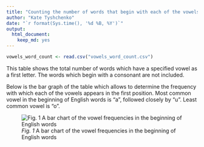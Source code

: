 ```yaml
---
title: "Counting the number of words that begin with each of the vowels"
author: "Kate Tyshchenko"
date: "`r format(Sys.time(), '%d %B, %Y')`"
output:
  html_document:
    keep_md: yes
---
```


```r
vowels_word_count <- read.csv("vowels_word_count.csv")
```

This table shows the total number of words which have a specified vowel as a first letter. The words which begin with a consonant are not included.

Below is the bar graph of the table which allows to determine the frequency with which each of the vowels appears in the first position. Most common vowel in the beginning of English words is "a", followed closely by "u". Least common vowel is "o".

![*Fig. 1* A bar chart of the vowel frequencies in the beginning of English words](vowels_word_count.png)
